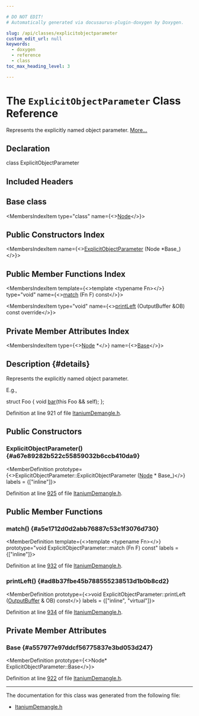 ```yaml
---

# DO NOT EDIT!
# Automatically generated via docusaurus-plugin-doxygen by Doxygen.

slug: /api/classes/explicitobjectparameter
custom_edit_url: null
keywords:
  - doxygen
  - reference
  - class
toc_max_heading_level: 3

---
```





# The `ExplicitObjectParameter` Class Reference

<DoxygenPage pluginConfig={pluginConfig}>

Represents the explicitly named object parameter. <a href="#details">More...</a>

## Declaration

<CodeBlock>class ExplicitObjectParameter</CodeBlock>

## Included Headers

<IncludesList>
<IncludesListItem
  filePath="llvm/Demangle/ItaniumDemangle.h"
  permalink="/docs/api/files/include/include/llvm/include/llvm/demangle/itaniumdemangle-h"
  isLocal="true" />
</IncludesList>

## Base class

<MembersIndex>

<MembersIndexItem
  type="class"
  name={<><a href="/docs/api/classes/node">Node</a></>}>
</MembersIndexItem>

</MembersIndex>

## Public Constructors Index

<MembersIndex>

<MembersIndexItem
  name={<><a href="#a67e89282b522c55859032b6ccb410da9">ExplicitObjectParameter</a> (Node &#42;Base&#95;)</>}>
</MembersIndexItem>

</MembersIndex>

## Public Member Functions Index

<MembersIndex>

<MembersIndexItem
  template={<>template &lt;typename Fn&gt;</>}
  type="void"
  name={<><a href="#a5e1712d0d2abb76887c53c1f3076d730">match</a> (Fn F) const</>}>
</MembersIndexItem>

<MembersIndexItem
  type="void"
  name={<><a href="#ad8b37fbe45b788555238513d1b0b8cd2">printLeft</a> (OutputBuffer &amp;OB) const override</>}>
</MembersIndexItem>

</MembersIndex>

## Private Member Attributes Index

<MembersIndex>

<MembersIndexItem
  type={<><a href="/docs/api/classes/node">Node</a> &#42;</>}
  name={<><a href="#a557977e97ddcf56775837e3bd053d247">Base</a></>}>
</MembersIndexItem>

</MembersIndex>

## Description {#details}

Represents the explicitly named object parameter.

E.g., 
<ProgramListing extension="cpp">

<CodeLine><span class="doxyHighlightKeyword">struct </span><span class="doxyHighlight">Foo &#123;</span></CodeLine>
<CodeLine><span class="doxyHighlight">  </span><span class="doxyHighlightKeywordType">void</span><span class="doxyHighlight"> <a href="/docs/api/namespaces/llvm/lltok/#af353621f14cb4b4b3af5ffaff84076b1a90341ec0034ef3ce30ba4c96acf92173">bar</a>(</span><span class="doxyHighlightKeyword">this</span><span class="doxyHighlight"> Foo &amp;&amp; self);</span></CodeLine>
<CodeLine><span class="doxyHighlight">&#125;;</span></CodeLine>

</ProgramListing>

Definition at line 921 of file <a href="/docs/api/files/include/include/llvm/include/llvm/demangle/itaniumdemangle-h">ItaniumDemangle.h</a>.

<SectionDefinition>

## Public Constructors

### ExplicitObjectParameter() {#a67e89282b522c55859032b6ccb410da9}

<MemberDefinition
  prototype={<>ExplicitObjectParameter::ExplicitObjectParameter (<a href="/docs/api/classes/node">Node</a> &#42; Base_)</>}
  labels = {["inline"]}>

Definition at line <a href="/docs/api/files/include/include/llvm/include/llvm/demangle/itaniumdemangle-h/#l00925">925</a> of file <a href="/docs/api/files/include/include/llvm/include/llvm/demangle/itaniumdemangle-h">ItaniumDemangle.h</a>.
</MemberDefinition>

</SectionDefinition>

<SectionDefinition>

## Public Member Functions

### match() {#a5e1712d0d2abb76887c53c1f3076d730}

<MemberDefinition
  template={<>template &lt;typename Fn&gt;</>}
  prototype="void ExplicitObjectParameter::match (Fn F) const"
  labels = {["inline"]}>

Definition at line <a href="/docs/api/files/include/include/llvm/include/llvm/demangle/itaniumdemangle-h/#l00932">932</a> of file <a href="/docs/api/files/include/include/llvm/include/llvm/demangle/itaniumdemangle-h">ItaniumDemangle.h</a>.
</MemberDefinition>

### printLeft() {#ad8b37fbe45b788555238513d1b0b8cd2}

<MemberDefinition
  prototype={<>void ExplicitObjectParameter::printLeft (<a href="/docs/api/classes/outputbuffer">OutputBuffer</a> &amp; OB) const</>}
  labels = {["inline", "virtual"]}>

Definition at line <a href="/docs/api/files/include/include/llvm/include/llvm/demangle/itaniumdemangle-h/#l00934">934</a> of file <a href="/docs/api/files/include/include/llvm/include/llvm/demangle/itaniumdemangle-h">ItaniumDemangle.h</a>.
</MemberDefinition>

</SectionDefinition>

<SectionDefinition>

## Private Member Attributes

### Base {#a557977e97ddcf56775837e3bd053d247}

<MemberDefinition
  prototype={<>Node&#42; ExplicitObjectParameter::Base</>}>

Definition at line <a href="/docs/api/files/include/include/llvm/include/llvm/demangle/itaniumdemangle-h/#l00922">922</a> of file <a href="/docs/api/files/include/include/llvm/include/llvm/demangle/itaniumdemangle-h">ItaniumDemangle.h</a>.
</MemberDefinition>

</SectionDefinition>

<hr/>

The documentation for this class was generated from the following file:

<ul>
<li><a href="/docs/api/files/include/include/llvm/include/llvm/demangle/itaniumdemangle-h">ItaniumDemangle.h</a></li>
</ul>

</DoxygenPage>
